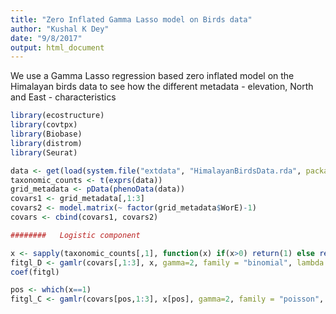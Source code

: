 ```yaml
---
title: "Zero Inflated Gamma Lasso model on Birds data"
author: "Kushal K Dey"
date: "9/8/2017"
output: html_document
---
```


We use a Gamma Lasso regression based zero inflated model on the Himalayan birds 
data to see how the different metadata - elevation, North and East - characteristics

```r
library(ecostructure)
library(covtpx)
library(Biobase)
library(distrom)
library(Seurat)
```

```r
data <- get(load(system.file("extdata", "HimalayanBirdsData.rda", package = "ecostructure")))
taxonomic_counts <- t(exprs(data))
grid_metadata <- pData(phenoData(data))
covars1 <- grid_metadata[,1:3]
covars2 <- model.matrix(~ factor(grid_metadata$WorE)-1)
covars <- cbind(covars1, covars2)
```

```r

########   Logistic component 

x <- sapply(taxonomic_counts[,1], function(x) if(x>0) return(1) else return(0))
fitgl_D <- gamlr(covars[,1:3], x, gamma=2, family = "binomial", lambda.min.ratio=1e-3) # small gamma
coef(fitgl)

pos <- which(x==1)
fitgl_C <- gamlr(covars[pos,1:3], x[pos], gamma=2, family = "poisson", lambda.min.ratio=1e-3) 

```




